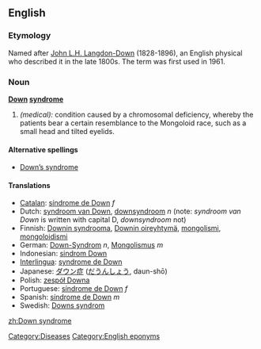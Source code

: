 ==English==
===Etymology===
Named after [[w:John Langdon-Down|John L.H. Langdon-Down]] (1828-1896), an English physical who described it in the late 1800s. The term was first used in 1961.

===Noun===
'''[[Down]] [[syndrome]]'''

#''(medical):'' condition caused by a chromosomal deficiency, whereby the patients bear a certain resemblance to the Mongoloid race, such as a small head and tilted eyelids.

====Alternative spellings====
*[[Down's syndrome|Down’s syndrome]]<!-- this is the spelling i've been reading the past week or so -->

====Translations====
*[[Catalan]]: [[síndrome de Down]] ''f''
*Dutch: [[syndroom van Down]], [[downsyndroom]] ''n'' (note: ''syndroom van Down'' is written with capital D, ''downsyndroom'' not)
*Finnish: [[Downin syndrooma]], [[Downin oireyhtymä]], [[mongolismi]], [[mongoloidismi]]
*German: [[Down-Syndrom]] ''n'', [[Mongolismus]] ''m''
*Indonesian: [[sindrom Down]]
*[[Interlingua]]: [[syndrome de Down]]
*Japanese: [[ダウン症]] ([[だうんしょう]], daun-shō)
*Polish: [[zespół Downa]]
*Portuguese: [[síndrome de Down]] ''f''
*Spanish: [[síndrome de Down]] ''m''
*Swedish: [[Downs syndrom]]

[[Category:Diseases]]
[[Category:English eponyms]]
[[zh:Down syndrome]]